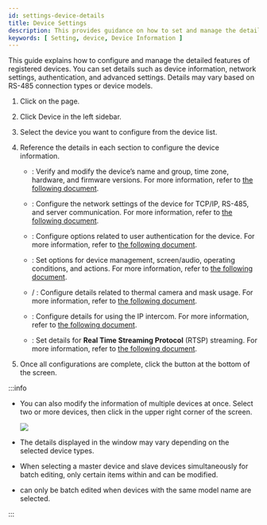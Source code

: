 ```yaml
---
id: settings-device-details
title: Device Settings
description: This provides guidance on how to set and manage the detailed features of the registered device.
keywords: [ Setting, device, Device Information ]
---
```


This guide explains how to configure and manage the detailed features of registered devices. You can set details such as device information, network settings, authentication, and advanced settings. Details may vary based on RS-485 connection types or device models.

1. Click <Cmd sid='shell.header.setting' /> on the <Cmd sid='shell.header.launcher' /> page.

1. Click <Cmd>Device</Cmd> in the left sidebar.

1. Select the device you want to configure from the device list.

1. Reference the details in each section to configure the device information.

    * <Cmd sid='device.info.information' product='2' />: Verify and modify the device’s name and group, time zone, hardware, and firmware versions. For more information, refer to [the following document](settings-device-details-info).

    * <Cmd sid='device.info.network' product='2' />: Configure the network settings of the device for TCP/IP, RS-485, and server communication. For more information, refer to [the following document](settings-device-details-network).

    * <Cmd sid='device.info.authentication' product='2' />: Configure options related to user authentication for the device. For more information, refer to [the following document](settings-device-details-auth).

    * <Cmd sid='device.info.advanced' product='2' />: Set options for device management, screen/audio, operating conditions, and actions. For more information, refer to [the following document](settings-device-details-advanced).

    * <Cmd sid='device.info.temperMask' product='2' /> / <Cmd sid='device.info.mask' product='2' />: Configure details related to thermal camera and mask usage. For more information, refer to [the following document](settings-device-details-thermal-mask).

    * <Cmd sid='device.info.interphone' product='2' />: Configure details for using the IP intercom. For more information, refer to [the following document](settings-device-details-interphone).

    * <Cmd sid='device.info.rtsp' product='2' />: Set details for **Real Time Streaming Protocol** (RTSP) streaming. For more information, refer to [the following document](settings-device-details-rtsp).

1. Once all configurations are complete, click the <Cmd sid='button.apply' product='2' /> button at the bottom of the screen.

:::info

* You can also modify the information of multiple devices at once. Select two or more devices, then click <Cmd sid='button.batchEdit' product='2' /> in the upper right corner of the screen.

    <Image src='/img/biostarx-setting-device-batch-edit.png' />

* The details displayed in the <Cmd sid='device.batchEdit' product='2' /> window may vary depending on the selected device types.

* When selecting a master device and slave devices simultaneously for batch editing, only certain items within <Cmd sid='device.info.authentication' product='2' /> and <Cmd sid='device.info.displaySound' product='2' /> can be modified.

* <Cmd sid='device.info.authenticationMode' product='2' /> can only be batch edited when devices with the same model name are selected.

:::
